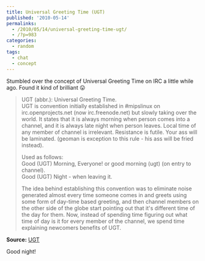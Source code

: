 ```yaml
---
title: Universal Greeting Time (UGT)
published: '2010-05-14'
permalinks:
  - /2010/05/14/universal-greeting-time-ugt/
  - /?p=983
categories:
  - random
tags:
  - chat
  - concept
---
```


Stumbled over the concept of Universal Greeting Time on IRC a little while ago. Found it kind of brilliant 😛

> UGT (abbr.): Universal Greeting Time.  
> UGT is convention initially established in #mipslinux on irc.openprojects.net (now irc.freenode.net) but slowly taking over the world. It states that it is always morning when person comes into a channel, and it is always late night when person leaves. Local time of any member of channel is irrelevant. Resistance is futile. Your ass will be laminated. (geoman is exception to this rule - his ass will be fried instead).
>
> Used as follows:  
> Good (UGT) Morning, Everyone! or good morning (ugt) (on entry to channel).  
> Good (UGT) Night - when leaving it.
>
> The idea behind establishing this convention was to eliminate noise generated almost every time someone comes in and greets using some form of day-time based greeting, and then channel members on the other side of the globe start pointing out that it's different time of the day for them. Now, instead of spending time figuring out what time of day is it for every member of the channel, we spend time explaining newcomers benefits of UGT.

**Source:** <a href="http://www.total-knowledge.com/~ilya/mips/ugt.html">UGT</a>

Good night!
